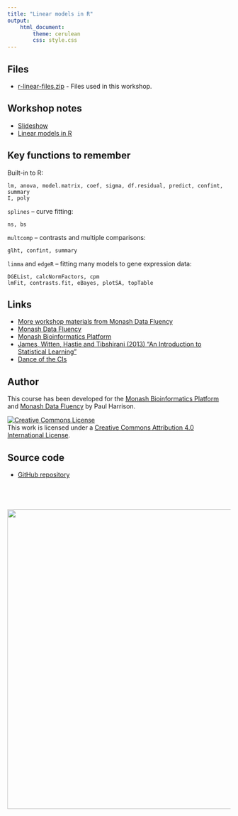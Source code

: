 ```yaml
---
title: "Linear models in R"
output: 
    html_document:
        theme: cerulean
        css: style.css
---
```


## Files

* [r-linear-files.zip](r-linear-files.zip) - Files used in this workshop.

## Workshop notes

* [Slideshow](slides/linear_thinking.html)
* [Linear models in R](topics/linear_models.html)

<!--
<br>

[Answers to challenges.](topics/answers.html) No peeking during class!
-->

## Key functions to remember

Built-in to R: 

    lm, anova, model.matrix, coef, sigma, df.residual, predict, confint, summary
    I, poly

`splines` -- curve fitting:

    ns, bs

`multcomp` -- contrasts and multiple comparisons: 

    glht, confint, summary

`limma` and `edgeR` -- fitting many models to gene expression data: 

    DGEList, calcNormFactors, cpm
    lmFit, contrasts.fit, eBayes, plotSA, topTable

## Links

* [More workshop materials from Monash Data Fluency](https://monashdatafluency.github.io/resources/)
* [Monash Data Fluency](https://www.monash.edu/data-fluency)
* [Monash Bioinformatics Platform](https://www.monash.edu/researchinfrastructure/bioinformatics)
* [James, Witten, Hastie and Tibshirani (2013) "An Introduction to Statistical Learning"](https://www-bcf.usc.edu/~gareth/ISL/)
* [Dance of the CIs](http://logarithmic.net/2017/dance/)

## Author

This course has been developed for the [Monash Bioinformatics Platform](https://www.monash.edu/researchinfrastructure/bioinformatics) and [Monash Data Fluency](https://www.monash.edu/data-fluency) by Paul Harrison.

<a rel="license" href="http://creativecommons.org/licenses/by/4.0/"><img alt="Creative Commons License" style="border-width:0" src="figures/CC-BY.png" /></a><br />This work is licensed under a <a rel="license" href="http://creativecommons.org/licenses/by/4.0/">Creative Commons Attribution 4.0 International License</a>.

## Source code

* [GitHub repository](https://github.com/MonashBioinformaticsPlatform/r-linear)

<p style="margin-top: 5em; text-align: right">
<a href="http://bioinformatics.erc.monash.edu"><img src="figures/MBP-banner.png" width="675"></a>
</p>

